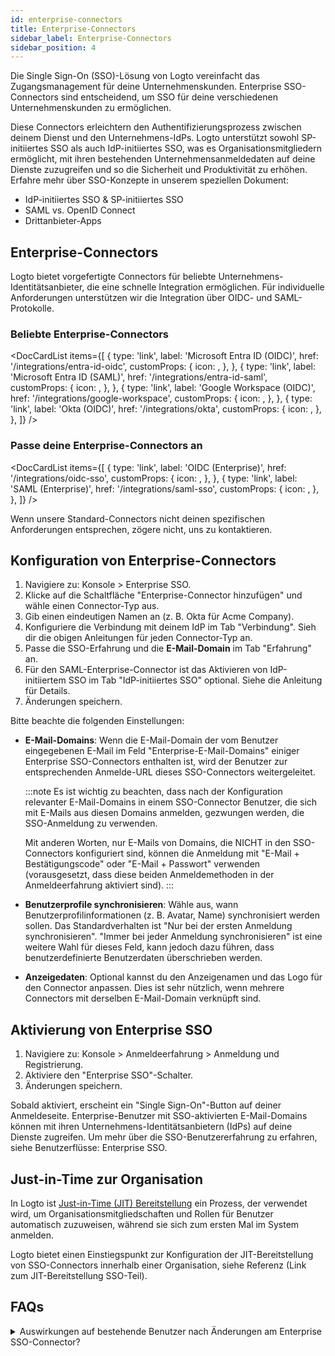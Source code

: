 ```yaml
---
id: enterprise-connectors
title: Enterprise-Connectors
sidebar_label: Enterprise-Connectors
sidebar_position: 4
---
```



Die Single Sign-On (SSO)-Lösung von Logto vereinfacht das Zugangsmanagement für deine Unternehmenskunden. Enterprise SSO-Connectors sind entscheidend, um SSO für deine verschiedenen Unternehmenskunden zu ermöglichen.

Diese Connectors erleichtern den Authentifizierungsprozess zwischen deinem Dienst und den Unternehmens-IdPs. Logto unterstützt sowohl SP-initiiertes SSO als auch IdP-initiiertes SSO, was es Organisationsmitgliedern ermöglicht, mit ihren bestehenden Unternehmensanmeldedaten auf deine Dienste zuzugreifen und so die Sicherheit und Produktivität zu erhöhen. Erfahre mehr über SSO-Konzepte in unserem speziellen Dokument:

- <Url type="inline" href="https://blog.logto.io/idp-vs-sp-initiated-sso">
    IdP-initiiertes SSO & SP-initiiertes SSO
  </Url>
- <Url type="inline" href="https://blog.logto.io/differences-between-saml-and-oidc">
    SAML vs. OpenID Connect
  </Url>
- <Url type="inline" href="https://blog.logto.io/logto-as-idp">
    Drittanbieter-Apps
  </Url>

## Enterprise-Connectors

Logto bietet vorgefertigte Connectors für beliebte Unternehmens-Identitätsanbieter, die eine schnelle Integration ermöglichen. Für individuelle Anforderungen unterstützen wir die Integration über OIDC- und SAML-Protokolle.

### Beliebte Enterprise-Connectors

<DocCardList
  items={[
    {
      type: 'link',
      label: 'Microsoft Entra ID (OIDC)',
      href: '/integrations/entra-id-oidc',
      customProps: {
        icon: <MicrosoftEntraId />,
      },
    },
    {
      type: 'link',
      label: 'Microsoft Entra ID (SAML)',
      href: '/integrations/entra-id-saml',
      customProps: {
        icon: <MicrosoftEntraId />,
      },
    },
    {
      type: 'link',
      label: 'Google Workspace (OIDC)',
      href: '/integrations/google-workspace',
      customProps: {
        icon: <GoogleWorkspace />,
      },
    },
    {
      type: 'link',
      label: 'Okta (OIDC)',
      href: '/integrations/okta',
      customProps: {
        icon: <Okta />,
      },
    },
  ]}
/>

### Passe deine Enterprise-Connectors an

<DocCardList
  items={[
    {
      type: 'link',
      label: 'OIDC (Enterprise)',
      href: '/integrations/oidc-sso',
      customProps: {
        icon: <Oidc />,
      },
    },
    {
      type: 'link',
      label: 'SAML (Enterprise)',
      href: '/integrations/saml-sso',
      customProps: {
        icon: <Saml />,
      },
    },
  ]}
/>

Wenn unsere Standard-Connectors nicht deinen spezifischen Anforderungen entsprechen, zögere nicht, uns zu kontaktieren.

## Konfiguration von Enterprise-Connectors

1. Navigiere zu: <CloudLink to="/enterprise-sso">Konsole > Enterprise SSO</CloudLink>.
2. Klicke auf die Schaltfläche "Enterprise-Connector hinzufügen" und wähle einen Connector-Typ aus.
3. Gib einen eindeutigen Namen an (z. B. Okta für Acme Company).
4. Konfiguriere die Verbindung mit deinem IdP im Tab "Verbindung". Sieh dir die obigen Anleitungen für jeden Connector-Typ an.
5. Passe die SSO-Erfahrung und die **E-Mail-Domain** im Tab "Erfahrung" an.
6. Für den SAML-Enterprise-Connector ist das Aktivieren von IdP-initiiertem SSO im Tab "IdP-initiiertes SSO" optional. Siehe die Anleitung für Details.
7. Änderungen speichern.

Bitte beachte die folgenden Einstellungen:

- **E-Mail-Domains**: Wenn die E-Mail-Domain der vom Benutzer eingegebenen E-Mail im Feld "Enterprise-E-Mail-Domains" einiger Enterprise SSO-Connectors enthalten ist, wird der Benutzer zur entsprechenden Anmelde-URL dieses SSO-Connectors weitergeleitet.

  :::note
  Es ist wichtig zu beachten, dass nach der Konfiguration relevanter E-Mail-Domains in einem SSO-Connector Benutzer, die sich mit E-Mails aus diesen Domains anmelden, gezwungen werden, die SSO-Anmeldung zu verwenden.

  Mit anderen Worten, nur E-Mails von Domains, die NICHT in den SSO-Connectors konfiguriert sind, können die Anmeldung mit "E-Mail + Bestätigungscode" oder "E-Mail + Passwort" verwenden (vorausgesetzt, dass diese beiden Anmeldemethoden in der Anmeldeerfahrung aktiviert sind).
  :::

- **Benutzerprofile synchronisieren**: Wähle aus, wann Benutzerprofilinformationen (z. B. Avatar, Name) synchronisiert werden sollen. Das Standardverhalten ist "Nur bei der ersten Anmeldung synchronisieren". "Immer bei jeder Anmeldung synchronisieren" ist eine weitere Wahl für dieses Feld, kann jedoch dazu führen, dass benutzerdefinierte Benutzerdaten überschrieben werden.
- **Anzeigedaten**: Optional kannst du den Anzeigenamen und das Logo für den Connector anpassen. Dies ist sehr nützlich, wenn mehrere Connectors mit derselben E-Mail-Domain verknüpft sind.

## Aktivierung von Enterprise SSO

1. Navigiere zu: <CloudLink to="/sign-in-experience/sign-up-and-sign-in">Konsole > Anmeldeerfahrung > Anmeldung und Registrierung</CloudLink>.
2. Aktiviere den "Enterprise SSO"-Schalter.
3. Änderungen speichern.

Sobald aktiviert, erscheint ein "Single Sign-On"-Button auf deiner Anmeldeseite. Enterprise-Benutzer mit SSO-aktivierten E-Mail-Domains können mit ihren Unternehmens-Identitätsanbietern (IdPs) auf deine Dienste zugreifen. Um mehr über die SSO-Benutzererfahrung zu erfahren, siehe Benutzerflüsse: Enterprise SSO.

## Just-in-Time zur Organisation

In Logto ist [Just-in-Time (JIT) Bereitstellung](https://auth.wiki/jit-provisioning) ein Prozess, der verwendet wird, um Organisationsmitgliedschaften und Rollen für Benutzer automatisch zuzuweisen, während sie sich zum ersten Mal im System anmelden.

Logto bietet einen Einstiegspunkt zur Konfiguration der JIT-Bereitstellung von SSO-Connectors innerhalb einer Organisation, siehe Referenz (Link zum JIT-Bereitstellung SSO-Teil).

## FAQs

<details>
<summary>Auswirkungen auf bestehende Benutzer nach Änderungen am Enterprise SSO-Connector?</summary>

- Hinzufügen von SSO: Die SSO-Identitäten werden mit bestehenden Konten verknüpft, wenn die E-Mail übereinstimmt.
- Entfernen von SSO: Entfernt SSO-Identitäten, die mit dem Konto verknüpft sind, behält jedoch Benutzerkonten bei und fordert Benutzer auf, alternative Verifizierungsmethoden einzurichten.

</details>
